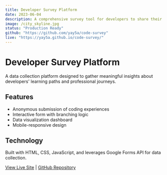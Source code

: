 ```yaml
---
title: Developer Survey Platform
date: 2023-06-04
description: A comprehensive survey tool for developers to share their coding journey experiences.
image: /city_skyline.jpg
status: "Production Ready"
github: "https://github.com/yay5a/code-survey"
live: "https://yay5a.github.io/code-survey/"
---
```


# Developer Survey Platform

A data collection platform designed to gather meaningful insights about developers' learning paths and professional journeys.

## Features

-   Anonymous submission of coding experiences
-   Interactive form with branching logic
-   Data visualization dashboard
-   Mobile-responsive design

## Technology

Built with HTML, CSS, JavaScript, and leverages Google Forms API for data collection.

[View Live Site](https://yay5a.github.io/code-survey/) | [GitHub Repository](https://github.com/yay5a/code-survey)
